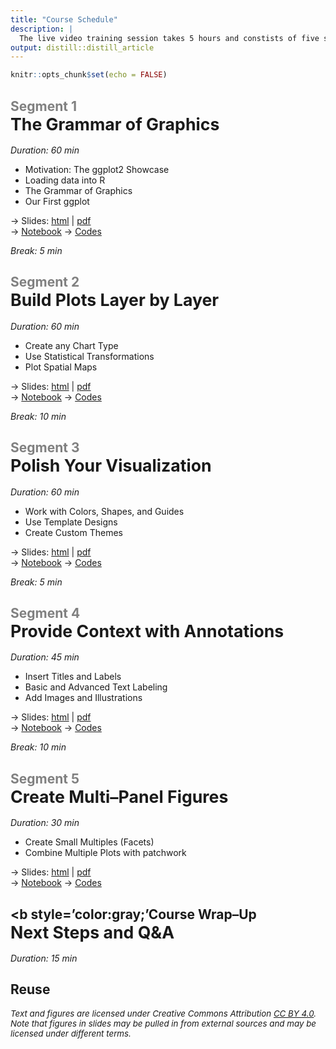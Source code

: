 ```yaml
---
title: "Course Schedule"
description: |
  The live video training session takes 5 hours and constists of five segments. Each segment contains a lecture, hands-on examples, exercises, and a Q&A session.
output: distill::distill_article
---
```


```r
knitr::opts_chunk$set(echo = FALSE)
```


## <b style='color:gray;'>Segment 1</b><br><b style='font-size:20pt;'>The Grammar of Graphics</b>

*Duration: 60 min*

-  Motivation: The ggplot2 Showcase
-  Loading data into R
-  The Grammar of Graphics
-  Our First ggplot

→ Slides: [html](slides/grammar.html) | [pdf](slides/grammar.pdf)  
→ [Notebook](codes/grammar-rmarkdown.html) 
→ [Codes](codes/grammar-rmarkdown.Rmd)  

*Break: 5 min*

## <b style='color:gray;'>Segment 2</b><br><b style='font-size:20pt;'>Build Plots Layer by Layer</b>

*Duration: 60 min*

<p class="nospace"></p>
-  Create any Chart Type
-  Use Statistical Transformations
-  Plot Spatial Maps

→ Slides: [html](slides/layers.html) | [pdf](slides/layers.pdf)  
→ [Notebook](codes/layers-rmarkdown.html) 
→ [Codes](codes/layers-rmarkdown.Rmd)  

*Break: 10 min*

## <b style='color:gray;'>Segment 3</b><br><b style='font-size:20pt;'>Polish Your Visualization</b>

*Duration: 60 min*

-  Work with Colors, Shapes, and Guides
-  Use Template Designs
-  Create Custom Themes

→ Slides: [html](slides/themes.html) | [pdf](slides/themes.pdf)  
→ [Notebook](codes/themes-rmarkdown.html) 
→ [Codes](codes/themes-rmarkdown.Rmd)  

*Break: 5 min*

## <b style='color:gray;'>Segment 4</b><br><b style='font-size:20pt;'>Provide Context with Annotations</b>

*Duration: 45 min*

-  Insert Titles and Labels
-  Basic and Advanced Text Labeling
-  Add Images and Illustrations

→ Slides: [html](slides/annotation.html) | [pdf](slides/annotation.pdf)  
→ [Notebook](codes/annotation-rmarkdown.html) 
→ [Codes](codes/annotation-rmarkdown.Rmd)  

*Break: 10 min*


## <b style='color:gray;'>Segment 5</b><br><b style='font-size:20pt;'>Create Multi–Panel Figures</b>

*Duration: 30 min*

-  Create Small Multiples (Facets)
-  Combine Multiple Plots with patchwork

→ Slides: [html](slides/multipanel.html) | [pdf](slides/multipanel.pdf)  
→ [Notebook](codes/multipanel-rmarkdown.html) 
→ [Codes](codes/multipanel-rmarkdown.Rmd)  


## <b style='color:gray;'Course Wrap–Up</b><br><b style='font-size:20pt;'>Next Steps and Q&A</b>

*Duration: 15 min*


## Reuse {.appendix}

<i style=font-size:10pt;>Text and figures are licensed under Creative Commons Attribution <a href='https://creativecommons.org/licenses/by/4.0/'>CC BY 4.0</a>.<br>Note that figures in slides may be pulled in from external sources and may be licensed under different terms.</i>